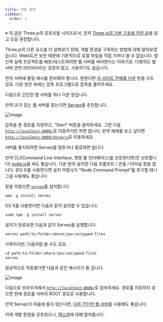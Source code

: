 ```yaml
---
title: 개발 환경
sidebar:
  order: 3
---
```


※ 이 글은 Three.js의 튜토리얼 시리즈로서,
먼저 [Three.js의 기본 구조에 관한 글](fundamentals.html)을
읽고 오길 권장합니다.

Three.js의 다른 요소를 더 살펴보기 전에, 개발 환경을 구축하는 방법에 대해
알아보겠습니다. WebGL은 보안 때문에 기본적으로 로컬 파일을 직접 가져다 쓸
수 없습니다. 말인즉 실제 프로젝트를 배포/테스트하려면 웹 서버를 써야한다는
이야기죠. 다행히도 웹 서버 관련 라이브러리는 굉장히 많고, 사용하기도 쉽습니다.

먼저 서버에 올릴 예시를 준비해야 합니다. 원한다면 [이 사이트 전체를 다운](https://github.com/gfxfundamentals/threejsfundamentals/archive/gh-pages.zip)
받을 수도 있죠. 다운 받은 뒤에는 압축 프로그램으로 압축을 풀어주세요.

다음으로 간단한 웹 서버를 하나 다운 받습니다.

만약 UI가 있는 웹 서버를 찾는다면
[Servez](https://greggman.github.io/servez)를 추천합니다.

<div class="threejs_image border">

![image](/resources/servez.gif)

</div>

압축을 푼 경로를 지정하고, "Start" 버튼을 클릭하세요. 그런 다음
[`http://localhost:8080/`](http://localhost:8080/)로 이동하기만
하면 됩니다. 만약 예제를 보고 싶다면 [`http://localhost:8080/threejs`](http://localhost:8080/threejs)로
이동하세요.

서버를 중지하려면 Servez를 멈추거나 종료하면 됩니다.

만약 CLI(Command Line Interface, 명령 줄 인터페이스)를 선호한다면(전 선호합니다)
[node.js](https://nodejs.org)를 써도 좋습니다. 다운 받아 설치한 다음 프롬프트 /
콘솔 / 터미널 창을 엽니다. 윈도우를 사용한다면 설치 마법사가 "Node Command Prompt"를
추가할 테니 그걸 사용해도 좋습니다.

창을 띄웠으면 [`servez`](https://github.com/greggman/servez-cli)를 설치합니다.

```javascript
npm -g install servez
```

OS X를 사용한다면 다음과 같이 설치할 수 있습니다.

```javascript
sudo npm -g install servez
```

설치가 완료되면 다음과 같이 Servez를 실행합니다.

```javascript
servez path/to/folder/where/you/unzipped/files
```

사족이지만, 다음처럼 쓸 수도 있죠.

```javascript
cd path/to/folder/where/you/unzipped/files
servez
```

정상적으로 작동했다면 다음과 같은 메시지가 뜰 겁니다.

<div class="threejs_image ">

![image](/resources/servez-response.png)

</div>

다음으로 브라우저에서 [`http://localhost:8080/`](http://localhost:8080/)로
접속하세요. 경로를 지정하지 않으면 현재 경로를 서버의 ROOT 경로로 사용합니다.

만약 Servez가 마음에 들지 않는다면, [다른 간단한 웹 서버](https://stackoverflow.com/questions/12905426/what-is-a-faster-alternative-to-pythons-servez-or-simplehttpserver)를 사용해도 좋습니다.

이제 개발 환경을 갖추었으니, [텍스처](textures.html)에 대해 알아봅시다.
